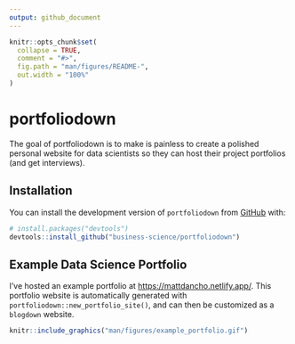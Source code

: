 ```yaml
---
output: github_document
---
```


<!-- README.md is generated from README.Rmd. Please edit that file -->

```r
knitr::opts_chunk$set(
  collapse = TRUE,
  comment = "#>",
  fig.path = "man/figures/README-",
  out.width = "100%"
)
```

# portfoliodown

<!-- badges: start -->
<!-- badges: end -->

The goal of portfoliodown is to make is painless to create a polished personal website for data scientists so they can host their project portfolios (and get interviews).

## Installation

You can install the development version of `portfoliodown` from [GitHub](https://github.com/) with:

``` r
# install.packages("devtools")
devtools::install_github("business-science/portfoliodown")
```

## Example Data Science Portfolio

I've hosted an example portfolio at [https://mattdancho.netlify.app/](https://mattdancho.netlify.app/). This portfolio website is automatically generated with `portfoliodown::new_portfolio_site()`, and can then be customized as a `blogdown` website.

```r
knitr::include_graphics("man/figures/example_portfolio.gif")
```



